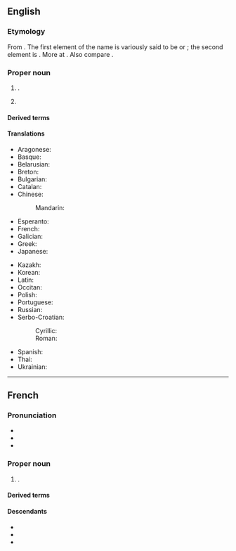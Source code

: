 ==English==
{{wikipedia}}

===Etymology===
From {{der|en|fr|Bayonne}}. The first element of the name is variously said to be {{der|en|eu|-}} or {{der|en|la|-}}; the second element is {{der|en|eu|on||good}}.  More at {{w|lang=en|Bayonne#Etymology|Bayonne}}.  Also compare {{cog|la|baia}}.

===Proper noun===
{{en-proper noun}}

# {{place|en|city/and/commune|in|r/Nouvelle-Aquitaine|southwestern|c/France}}.
# {{place|en|city|co/Hudson County|s/New Jersey|c/USA}}

====Derived terms====
{{der3|en|
|bayonet
|Bayonne ham
}}

====Translations====
{{trans-top|city and commune of southwest France}}
* Aragonese: {{t|an|Bayona|f}}
* Basque: {{t+|eu|Baiona}}
* Belarusian: {{t|be|Баёна|f}}
* Breton: {{t|br|Baiona|f}}
* Bulgarian: {{t|bg|Байо́н|m}}
* Catalan: {{t+|ca|Baiona|f}}
* Chinese:
*: Mandarin: {{t+|cmn|巴约讷|tr=Bāyuēnè}}
* Esperanto: {{t|eo|Bajono}}
* French: {{t+|fr|Bayonne|m}}
* Galician: {{t+|gl|Baiona|f}}
* Greek: {{t|el|Μπαγιόν}}
* Japanese: {{t|ja|バイヨンヌ|tr=Baiyon'nu}}
{{trans-mid}}
* Kazakh: {{t|kk|Байонна}}
* Korean: {{t|ko|바욘}}
* Latin: {{t|la|Baiona|f}}
* Occitan: {{t|oc|Baiona|f}}
* Polish: {{t+|pl|Bajonna|f}}
* Portuguese: {{t|pt|Baiona|f}}
* Russian: {{t+|ru|Байо́нна|f}}
* Serbo-Croatian:
*: Cyrillic: {{t|sh|Бајон|m}}
*: Roman: {{t|sh|Bajon|m}}
* Spanish: {{t+|es|Bayona|f}}
* Thai: {{t|th|บายอน|tr=baai on}}
* Ukrainian: {{t|uk|Байо́нна|f}}
{{trans-bottom}}

----

==French==

===Pronunciation===
* {{fr-IPA|Baillonne}}
* {{audio|fr|Fr-Paris--Bayonne.ogg|Audio (Paris)}}
* {{audio|fr|Fr-Bayonne.ogg|Audio}}

===Proper noun===
{{fr-proper noun}}

# {{place|fr|city/and/commune|in southwestern|c/France|t1=Bayonne}}.

====Derived terms====
{{der3|fr|
|bayonnette
}}

====Descendants====
* {{desc|en|Bayonne}}
* {{desc|gl|Baiona}}
* {{desc|pt|Baiona}}